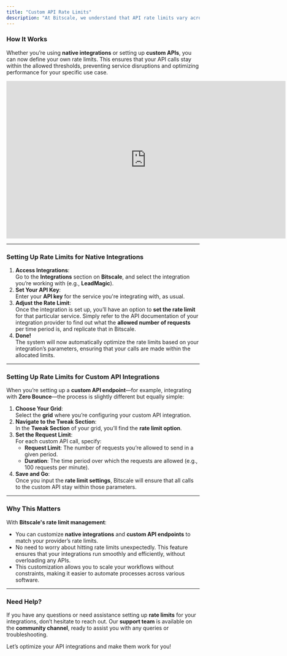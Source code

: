 ```yaml
---
title: "Custom API Rate Limits"
description: "At Bitscale, we understand that API rate limits vary across platforms, and managing these limits is crucial for seamless integration and efficient workflows. To help you handle rate limiting effectively, we’ve introduced flexible features that allow you to customize how you interact with different APIs, whether using native integrations or custom API endpoints."
---
```


### **How It Works**

Whether you’re using **native integrations** or setting up **custom APIs**, you can now define your own rate limits. This ensures that your API calls stay within the allowed thresholds, preventing service disruptions and optimizing performance for your specific use case.

<iframe width="728" height="410" src="https://www.youtube.com/embed/1UWHcWBZcbM?si=NVAJgVhr1XsNYAen" title="YouTube video player" frameborder="0" allow="accelerometer; autoplay; clipboard-write; encrypted-media; gyroscope; picture-in-picture; web-share" referrerpolicy="strict-origin-when-cross-origin" allowfullscreen></iframe>

---

### **Setting Up Rate Limits for Native Integrations**

1. **Access Integrations**:\
   Go to the **Integrations** section on **Bitscale**, and select the integration you’re working with (e.g., **LeadMagic**).
2. **Set Your API Key**:\
   Enter your **API key** for the service you're integrating with, as usual.
3. **Adjust the Rate Limit**:\
   Once the integration is set up, you’ll have an option to **set the rate limit** for that particular service. Simply refer to the API documentation of your integration provider to find out what the **allowed number of requests** per time period is, and replicate that in Bitscale.
4. **Done\!**\
   The system will now automatically optimize the rate limits based on your integration’s parameters, ensuring that your calls are made within the allocated limits.

---

### **Setting Up Rate Limits for Custom API Integrations**

When you’re setting up a **custom API endpoint**—for example, integrating with **Zero Bounce**—the process is slightly different but equally simple:

1. **Choose Your Grid**:\
   Select the **grid** where you’re configuring your custom API integration.
2. **Navigate to the Tweak Section**:\
   In the **Tweak Section** of your grid, you’ll find the **rate limit option**.
3. **Set the Request Limit**:\
   For each custom API call, specify:
   - **Request Limit**: The number of requests you’re allowed to send in a given period.
   - **Duration**: The time period over which the requests are allowed (e.g., 100 requests per minute).
4. **Save and Go**:\
   Once you input the **rate limit settings**, Bitscale will ensure that all calls to the custom API stay within those parameters.

---

### **Why This Matters**

With **Bitscale's rate limit management**:

- You can customize **native integrations** and **custom API endpoints** to match your provider’s rate limits.
- No need to worry about hitting rate limits unexpectedly. This feature ensures that your integrations run smoothly and efficiently, without overloading any APIs.
- This customization allows you to scale your workflows without constraints, making it easier to automate processes across various software.

---

### **Need Help?**

If you have any questions or need assistance setting up **rate limits** for your integrations, don’t hesitate to reach out. Our **support team** is available on the **community channel**, ready to assist you with any queries or troubleshooting.

Let’s optimize your API integrations and make them work for you\!